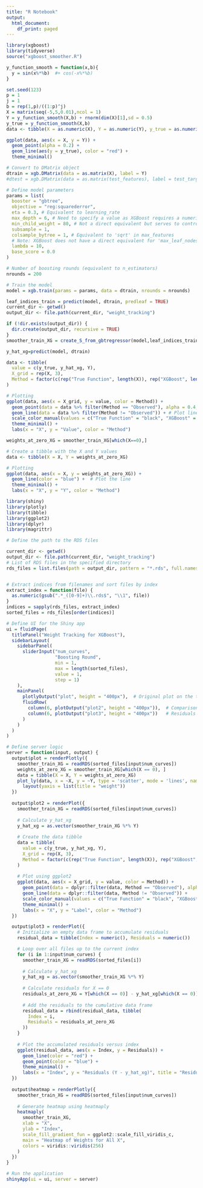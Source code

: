 ```yaml
---
title: "R Notebook"
output:
  html_document:
    df_print: paged
---
```


```r
library(xgboost)
library(tidyverse)
source("xgboost_smoother.R")

```

```r
y_function_smooth = function(x,b){
  y = sin(x%*%b)  #+ cos(-x%*%b)
}
```

```r
set.seed(123)
p = 1
j = 1
b = rep(1,p)/((1:p)^j)
X = matrix(seq(-5,5,0.01),ncol = 1)
Y = y_function_smooth(X,b) + rnorm(dim(X)[1],sd = 0.5)
y_true = y_function_smooth(X,b)
data <- tibble(X = as.numeric(X), Y = as.numeric(Y), y_true = as.numeric(y_true))

ggplot(data, aes(x = X, y = Y)) +
  geom_point(alpha = 0.2) +
  geom_line(aes(y = y_true), color = "red") +
  theme_minimal()
```



```r
# Convert to DMatrix object
dtrain = xgb.DMatrix(data = as.matrix(X), label = Y)
#dtest = xgb.DMatrix(data = as.matrix(test_features), label = test_targets)

# Define model parameters
params = list(
  booster = "gbtree",
  objective = "reg:squarederror",
  eta = 0.3, # Equivalent to learning_rate
  max_depth = 6, # Need to specify a value as XGBoost requires a numerical value
  min_child_weight = 80, # Not a direct equivalent but serves to control over-fitting
  subsample = 1,
  colsample_bytree = 1, # Equivalent to 'sqrt' in max_features
  # Note: XGBoost does not have a direct equivalent for 'max_leaf_nodes' and 'init'
  lambda = 10,
  base_score = 0.0
)

# Number of boosting rounds (equivalent to n_estimators)
nrounds = 200

# Train the model
model = xgb.train(params = params, data = dtrain, nrounds = nrounds)
```


```r
leaf_indices_train = predict(model, dtrain, predleaf = TRUE)
current_dir <- getwd()
output_dir <- file.path(current_dir, "weight_tracking")

if (!dir.exists(output_dir)) {
  dir.create(output_dir, recursive = TRUE)
}
smoother_train_XG = create_S_from_gbtregressor(model,leaf_indices_train,output_dir,save_output = TRUE)
```
```r
y_hat_xg=predict(model, dtrain)

data <- tibble(
  value = c(y_true, y_hat_xg, Y),
  X_grid = rep(X, 3),
  Method = factor(c(rep("True Function", length(X)), rep("XGBoost", length(X)), rep("Observed", length(X))))
)

# Plotting
ggplot(data, aes(x = X_grid, y = value, color = Method)) +
  geom_point(data = data %>% filter(Method == "Observed"), alpha = 0.4, color = "gray") + # Plot observed points
  geom_line(data = data %>% filter(Method != "Observed")) + # Plot lines for true function and XGBoost
  scale_color_manual(values = c("True Function" = "black", "XGBoost" = "orange")) +
  theme_minimal() +
  labs(x = "X", y = "Value", color = "Method")
```
```r
weights_at_zero_XG = smoother_train_XG[which(X==0),]
```

```r
# Create a tibble with the X and Y values
data <- tibble(X = X, Y = weights_at_zero_XG)

# Plotting
ggplot(data, aes(x = X, y = weights_at_zero_XG)) +
  geom_line(color = "blue") +  # Plot the line
  theme_minimal() +
  labs(x = "X", y = "Y", color = "Method")
```
```r
library(shiny)
library(plotly)
library(tibble)
library(ggplot2)
library(dplyr)
library(magrittr)  

# Define the path to the RDS files

current_dir <- getwd()
output_dir <- file.path(current_dir, "weight_tracking")
# List of RDS files in the specified directory
rds_files = list.files(path = output_dir, pattern = "*.rds", full.names = TRUE)


# Extract indices from filenames and sort files by index
extract_index = function(file) {
  as.numeric(gsub(".*_([0-9]+)\\.rds$", "\\1", file))
}
indices = sapply(rds_files, extract_index)
sorted_files = rds_files[order(indices)]

# Define UI for the Shiny app
ui = fluidPage(
  titlePanel("Weight Tracking for XGBoost"),
  sidebarLayout(
    sidebarPanel(
      sliderInput("num_curves",
                  "Boosting Round",
                  min = 1, 
                  max = length(sorted_files), 
                  value = 1,
                  step = 1)
    ),
    mainPanel(
      plotlyOutput("plot", height = "400px"),  # Original plot on the top
      fluidRow(
        column(6, plotOutput("plot2", height = "400px")),  # Comparison plot on the bottom-left
        column(6, plotOutput("plot3", height = "400px"))   # Residuals plot on the bottom-right
      )
    )
  )
)

# Define server logic
server = function(input, output) {
  output$plot = renderPlotly({
    smoother_train_XG = readRDS(sorted_files[input$num_curves])
    weights_at_zero_XG = smoother_train_XG[which(X == 0), ]
    data = tibble(X = X, Y = weights_at_zero_XG)
    plot_ly(data, x = ~X, y = ~Y, type = 'scatter', mode = 'lines', name = basename(sorted_files[input$num_curves]))%>%
      layout(yaxis = list(title = "weight"))
  })
  
  output$plot2 = renderPlot({
    smoother_train_XG = readRDS(sorted_files[input$num_curves])
    
    # Calculate y_hat_xg
    y_hat_xg = as.vector(smoother_train_XG %*% Y)
    
    # Create the data tibble
    data = tibble(
      value = c(y_true, y_hat_xg, Y),
      X_grid = rep(X, 3),
      Method = factor(c(rep("True Function", length(X)), rep("XGBoost", length(X)), rep("Observed", length(X))))
    )
    
    # Plot using ggplot2
    ggplot(data, aes(x = X_grid, y = value, color = Method)) +
      geom_point(data = dplyr::filter(data, Method == "Observed"), alpha = 0.4, color = "gray") +
      geom_line(data = dplyr::filter(data, Method != "Observed")) +
      scale_color_manual(values = c("True Function" = "black", "XGBoost" = "orange")) +
      theme_minimal() +
      labs(x = "X", y = "Label", color = "Method")
  })

  output$plot3 = renderPlot({
    # Initialize an empty data frame to accumulate residuals
    residual_data = tibble(Index = numeric(), Residuals = numeric())

    # Loop over all files up to the current index
    for (i in 1:input$num_curves) {
      smoother_train_XG = readRDS(sorted_files[i])
      
      # Calculate y_hat_xg
      y_hat_xg = as.vector(smoother_train_XG %*% Y)
      
      # Calculate residuals for X == 0
      residuals_at_zero_XG = Y[which(X == 0)] - y_hat_xg[which(X == 0)]
      
      # Add the residuals to the cumulative data frame
      residual_data = rbind(residual_data, tibble(
        Index = i,
        Residuals = residuals_at_zero_XG
      ))
    }
    
    # Plot the accumulated residuals versus index
    ggplot(residual_data, aes(x = Index, y = Residuals)) +
      geom_line(color = "red") +
      geom_point(color = "blue") +
      theme_minimal() +
      labs(x = "Index", y = "Residuals (Y - y_hat_xg)", title = "Residuals vs. Index for X == 0")
  })
  
  output$heatmap = renderPlotly({
    smoother_train_XG = readRDS(sorted_files[input$num_curves])
    
    # Generate heatmap using heatmaply
    heatmaply(
      smoother_train_XG,
      xlab = "X",
      ylab = "Index",
      scale_fill_gradient_fun = ggplot2::scale_fill_viridis_c,
      main = "Heatmap of Weights for All X",
      colors = viridis::viridis(256)
    )
  })
}

# Run the application 
shinyApp(ui = ui, server = server)

```








